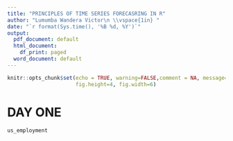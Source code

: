 ---
title: "PRINCIPLES OF TIME SERIES FORECASRING IN R"
author: "Lumumba Wandera Victor\n \\vspace{1in} "
date: "`r format(Sys.time(), '%B %d, %Y')`"
output:
  pdf_document: default
  html_document:
    df_print: paged
  word_document: default
---

```{r setup, include=FALSE}
knitr::opts_chunk$set(echo = TRUE, warning=FALSE,comment = NA, message=FALSE,
                      fig.height=4, fig.width=6)
```

\newpage
# DAY ONE
```{r}
us_employment
```
























